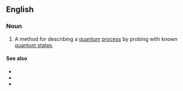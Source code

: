 ==English==

===Noun===
{{en-noun|head=[[quantum]] [[process]] [[tomography]]|-}}

# {{label|en|quantum physics}} A method for describing a [[quantum]] [[process]] by probing with known [[quantum state]]s.

====See also====
* {{l|en|quantum tomography}}
* {{l|en|quantum state tomography}}
* {{pedialite|quantum tomography}}